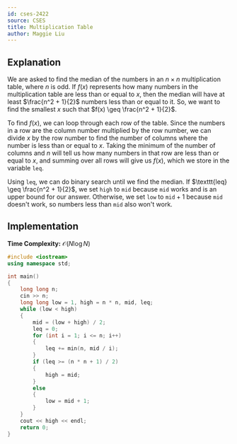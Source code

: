 ```yaml
---
id: cses-2422
source: CSES
title: Multiplication Table
author: Maggie Liu
---
```


## Explanation

We are asked to find the median of the numbers in an $n \times n$ multiplication table, where $n$ is odd. If $f(x)$ represents how many numbers in the multiplication table are less than or equal to $x$, then the median will have at least $\frac{n^2 + 1}{2}$ numbers less than or equal to it. So, we want to find the smallest $x$ such that $f(x) \geq \frac{n^2 + 1}{2}$.

To find $f(x)$, we can loop through each row of the table. Since the numbers in a row are the column number multiplied by the row number, we can divide $x$ by the row number to find the number of columns where the number is less than or equal to $x$. Taking the minimum of the number of columns and $n$ will tell us how many numbers in that row are less than or equal to $x$, and summing over all rows will give us $f(x)$, which we store in the variable $\texttt{leq}$.

Using $\texttt{leq}$, we can do binary search until we find the median. If $\texttt{leq} \geq \frac{n^2 + 1}{2}$, we set $\texttt{high}$ to $\texttt{mid}$ because $\texttt{mid}$ works and is an upper bound for our answer. Otherwise, we set $\texttt{low}$ to $\texttt{mid} + 1$ because $\texttt{mid}$ doesn't work, so numbers less than $\texttt{mid}$ also won't work.

## Implementation

**Time Complexity:** $\mathcal{O}(N\log N)$

<LanguageSection>

<CPPSection>

```cpp
#include <iostream>
using namespace std;

int main()
{
	long long n;
	cin >> n;
	long long low = 1, high = n * n, mid, leq;
	while (low < high)
	{
		mid = (low + high) / 2;
		leq = 0;
		for (int i = 1; i <= n; i++)
		{
			leq += min(n, mid / i);
		}
		if (leq >= (n * n + 1) / 2)
		{
			high = mid;
		}
		else
		{
			low = mid + 1;
		}
	}
	cout << high << endl;
	return 0;
}
```

</CPPSection>

</LanguageSection>
